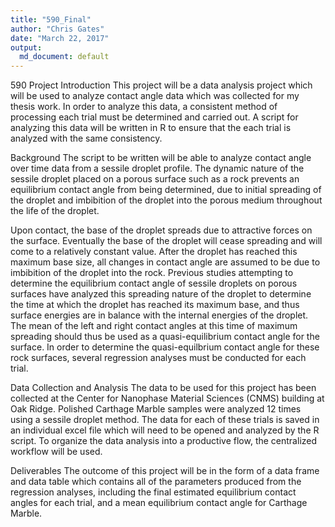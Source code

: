 ```yaml
---
title: "590_Final"
author: "Chris Gates"
date: "March 22, 2017"
output:
  md_document: default
---
```


590 Project Introduction
This project will be a data analysis project which will be used to analyze contact angle data which was collected for my thesis work. In order to analyze this data, a consistent method of processing each trial must be determined and carried out. A script for analyzing this data will be written in R to ensure that the each trial is analyzed with the same consistency.

Background
The script to be written will be able to analyze contact angle over time data from a sessile droplet profile. The dynamic nature of the sessile droplet placed on a porous surface such as a rock prevents an equilibrium contact angle from being determined, due to initial spreading of the droplet and imbibition of the droplet into the porous medium throughout the life of the droplet.

Upon contact, the base of the droplet spreads due to attractive forces on the surface. Eventually the base of the droplet will cease spreading and will come to a relatively constant value. After the droplet has reached this maximum base size, all changes in contact angle are assumed to be due to imbibition of the droplet into the rock. Previous studies attempting to determine the equilibrium contact angle of sessile droplets on porous surfaces have analyzed this spreading nature of the droplet to determine the time at which the droplet has reached its maximum base, and thus surface energies are in balance with the internal energies of the droplet. The mean of the left and right contact angles at this time of maximum spreading should thus be used as a quasi-equilibrium contact angle for the surface. In order to determine the quasi-equilbrium contact angle for these rock surfaces, several regression analyses must be conducted for each trial.

Data Collection and Analysis
The data to be used for this project has been collected at the Center for Nanophase Material Sciences (CNMS) building at Oak Ridge. Polished Carthage Marble samples were analyzed 12 times using a sessile droplet method. The data for each of these trials is saved in an individual excel file which will need to be opened and analyzed by the R script. To organize the data analysis into a productive flow, the centralized workflow will be used.

Deliverables
The outcome of this project will be in the form of a data frame and data table which contains all of the parameters produced from the regression analyses, including the final estimated equilibrium contact angles for each trial, and a mean equilibrium contact angle for Carthage Marble.